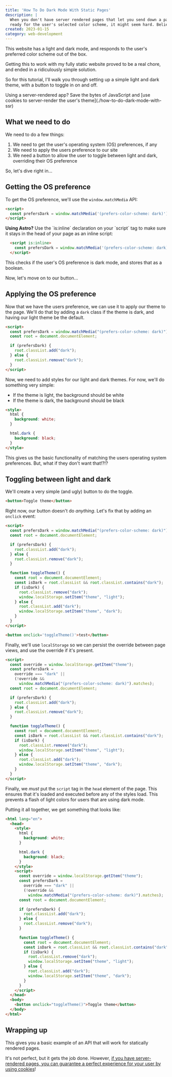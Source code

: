 ```yaml
---
title: 'How To Do Dark Mode With Static Pages'
description: | 
  When you don't have server rendered pages that let you send down a page
  ready for the user's selected color scheme, it might seem hard. Believe me, it's not!
created: 2023-01-15
category: web-development
---
```


This website has a light and dark mode, and responds to the user's preferred color scheme out of the box.

Getting this to work with my fully static website proved to be a real chore, and ended in a ridiculously simple solution.

So for this tutorial, I'll walk you through setting up a simple light and dark theme, with a button to toggle in on and off.

<Disclaimer>
  Using a server-rendered app? Save the bytes of JavaScript and [use cookies to server-render the user's theme](./how-to-do-dark-mode-with-ssr)
</Disclaimer>

## What we need to do

We need to do a few things:

1. We need to get the user's operating system (OS) preferences, if any
2. We need to apply the users preference to our site
3. We need a button to allow the user to toggle between light and dark, overriding their OS preference

So, let's dive right in...

## Getting the OS preference

To get the OS preference, we'll use the `window.matchMedia` API:

```html
<script>
  const prefersDark = window.matchMedia('(prefers-color-scheme: dark)').matches
</script>
```

<Disclaimer>
  <strong>Using Astro?</strong> Use the `is:inline` declaration on your `script` tag to make sure it
  stays in the head of your page as an inline script:

  ```html
    <script is:inline>
      const prefersDark = window.matchMedia('(prefers-color-scheme: dark)').matches
    </script>
  ```
</Disclaimer>

<Disclaimer>
  This checks if the user's OS preference is dark mode, and stores that as a boolean.
</Disclaimer>

Now, let's move on to our button...

## Applying the OS preference

Now that we have the users preference, we can use it to apply our theme to the page. We'll do
that by adding a `dark` class if the theme is dark, and having our light theme be the default.

```html
<script>
  const prefersDark = window.matchMedia("(prefers-color-scheme: dark)").matches);
  const root = document.documentElement;

  if (prefersDark) {
    root.classList.add("dark");
  } else {
    root.classList.remove("dark");
  }
</script>
```

Now, we need to add styles for our light and dark themes. For now, we'll do something very simple:

- If the theme is light, the background should be white
- If the theme is dark, the background should be black

```html
<style>
  html {
    background: white;
  }

  html.dark {
    background: black;
  }
</style>
```

This gives us the basic functionality of matching the users operating system preferences.
But, what if they don't want that!?!?

## 

## Toggling between light and dark

We'll create a very simple (and ugly) button to do the toggle.

```html
<button>Toggle theme</button>
```

Right now, our button doesn't do _anything_. Let's fix that by adding an `onclick` event:

```html
<script>
  const prefersDark = window.matchMedia("(prefers-color-scheme: dark)").matches);
  const root = document.documentElement;

  if (prefersDark) {
    root.classList.add("dark");
  } else {
    root.classList.remove("dark");
  }

  function toggleTheme() {
    const root = document.documentElement;
    const isDark = root.classList && root.classList.contains("dark");
    if (isDark) {
      root.classList.remove("dark");
      window.localStorage.setItem("theme", "light");
    } else {
      root.classList.add("dark");
      window.localStorage.setItem("theme", "dark");
    }
  }
</script>

<button onclick='toggleTheme()'>test</button>
```

Finally, we'll use `localStorage` so we can persist the override between page views, and use the override if it's present.

```html
<script>
  const override = window.localStorage.getItem("theme");
  const prefersDark =
    override === "dark" ||
    (!override &&
      window.matchMedia("(prefers-color-scheme: dark)").matches);
  const root = document.documentElement;

  if (prefersDark) {
    root.classList.add("dark");
  } else {
    root.classList.remove("dark");
  }

  function toggleTheme() {
    const root = document.documentElement;
    const isDark = root.classList && root.classList.contains("dark");
    if (isDark) {
      root.classList.remove("dark");
      window.localStorage.setItem("theme", "light");
    } else {
      root.classList.add("dark");
      window.localStorage.setItem("theme", "dark");
    }
  }
</script>
```

Finally, we _must_ put the `script` tag in the `head` element of the page. This ensures that it's loaded and 
executed before any of the styles load. This prevents a flash of light colors for users that are using dark mode.

Putting it all together, we get something that looks like:

```html
<html lang="en">
  <head>
    <style>
      html {
        background: white;
      }

      html.dark {
        background: black;
      }
    </style>
    <script>
      const override = window.localStorage.getItem("theme");
      const prefersDark =
        override === "dark" ||
        (!override &&
          window.matchMedia("(prefers-color-scheme: dark)").matches);
      const root = document.documentElement;

      if (prefersDark) {
        root.classList.add("dark");
      } else {
        root.classList.remove("dark");
      }

      function toggleTheme() {
        const root = document.documentElement;
        const isDark = root.classList && root.classList.contains("dark");
        if (isDark) {
          root.classList.remove("dark");
          window.localStorage.setItem("theme", "light");
        } else {
          root.classList.add("dark");
          window.localStorage.setItem("theme", "dark");
        }
      }
    </script>
  </head>
  <body>
    <button onclick="toggleTheme()">Toggle theme</button>
  </body>
</html>
```

## Wrapping up

This gives you a basic example of an API that will work for statically rendered pages.

It's not perfect, but it gets the job done. However, [if you have server-rendered pages, you can guarantee
a perfect experience for your user by using cookies](./how-to-do-dark-mode-with-ssr)!